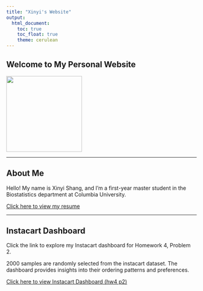 ```yaml
---
title: "Xinyi's Website"
output: 
  html_document:
    toc: true
    toc_float: true
    theme: cerulean
---
```


## Welcome to My Personal Website

![ ](image/profile_photo.jpg){height=200}

---

## About Me

Hello! My name is Xinyi Shang, and I'm a first-year master student in the Biostatistics department at Columbia University.

[Click here to view my resume](resume.html)

---

## Instacart Dashboard

Click the link to explore my Instacart dashboard for Homework 4, Problem 2. 

2000 samples are randomly selected from the instacart dataset. The dashboard provides insights into their ordering patterns and preferences.

[Click here to view Instacart Dashboard (hw4 p2)](p8105_hw4_xs2529_p2.html)


